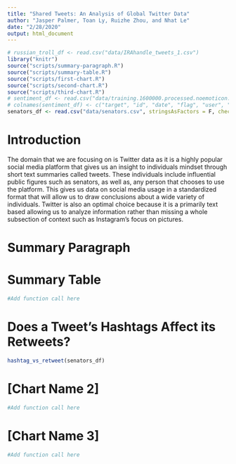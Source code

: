 ```yaml
---
title: "Shared Tweets: An Analysis of Global Twitter Data"
author: "Jasper Palmer, Toan Ly, Ruizhe Zhou, and Nhat Le"
date: "2/28/2020"
output: html_document
---
```


```r
# russian_troll_df <- read.csv("data/IRAhandle_tweets_1.csv")
library("knitr")
source("scripts/summary-paragraph.R")
source("scripts/summary-table.R")
source("scripts/first-chart.R")
source("scripts/second-chart.R")
source("scripts/third-chart.R")
# sentiment_df <- read.csv("data/training.1600000.processed.noemoticon.csv", check.names = F, stringsAsFactors = F)
# colnames(sentiment_df) <- c("target", "id", "date", "flag", "user", "text")
senators_df <- read.csv("data/senators.csv", stringsAsFactors = F, check.names = F)

```

<style>
.html-widget {
    margin: auto;
    margin-top: 25px;
    margin-bottom: 25px;
}
</style>

# Introduction

The domain that we are focusing on is Twitter data as it is a highly popular social media platform that gives us an insight to individuals mindset through short text summaries called tweets. These individuals include influential public figures such as senators, as well as, any person that chooses to use the platform. This gives us data on social media usage in a standardized format that will allow us to draw conclusions about a wide variety of individuals. Twitter is also an optimal choice because it is a primarily text based allowing us to analyze information rather than missing a whole subsection of context such as Instagram’s focus on pictures.

# Summary Paragraph



# Summary Table

```r
#Add function call here
```

# Does a Tweet's Hashtags Affect its Retweets?

```r
hashtag_vs_retweet(senators_df)
```

# [Chart Name 2]

```r
#Add function call here
```

# [Chart Name 3]

```r
#Add function call here
```




